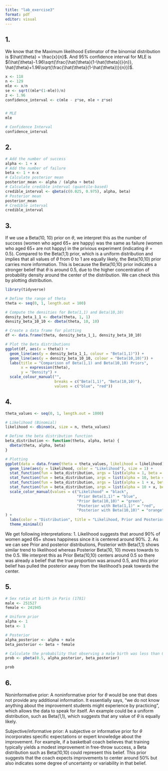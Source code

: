 ```yaml
---
title: "lab_exercise3"
format: pdf
editor: visual
---
```


## 1.
We know that the Maximum likelihood Estimator of the binomial distribution is $\hat{\theta} = \frac{x}{n}$. 
And 95% confidence interval for MLE is $(\hat{\theta}-1.96\sqrt{\frac{\hat{\theta}(1-\hat{\theta})}{n}}, \hat{\theta}+1.96\sqrt{\frac{\hat{\theta}(1-\hat{\theta})}{n}})$.

```r
x <- 118
n <- 129
mle <- x/n
se <- sqrt((mle*(1-mle))/n)
z <- 1.96
confidence_interval <- c(mle - z*se, mle + z*se)


# MLE
mle

# Confidence Interval
confidence_interval
```

## 2.
```r
# Add the number of success
alpha <- 1 + x
# Add the number of failure 
beta <- 1 + n-x
# Calculate posterior mean
posterior_mean <- alpha / (alpha + beta)
# Calculate credible interval (quantile-based)
credible_interval <- qbeta(c(0.025, 0.975), alpha, beta)
# Posterior mean
posterior_mean
# Credible interval
credible_interval

```

## 3.
If we use a Beta(10, 10) prior on $\theta$, we interpret this as the number of success (women who aged 65+ are happy) was the same as failure (women who aged 65+ are not happy) in the privious experiment (indicating $\theta = 0.5$). Compared to the Beta(1,1) prior, which is a uniform distribution and implies that all values of $\theta$ from 0 to 1 are equally likely, the Beta(10,10) prior carries more information. This is because the Beta(10,10) prior indicates a stronger belief that $\theta$ is around 0.5, due to the higher concentration of probability density around the center of the distribution. We can check this by plotting distribution.
```r
library(tidyverse)

# Define the range of theta
theta <- seq(0, 1, length.out = 100)

# Compute the densities for Beta(1,1) and Beta(10,10)
density_beta_1_1 <- dbeta(theta, 1, 1)
density_beta_10_10 <- dbeta(theta, 10, 10)

# Create a data frame for plotting
df <- data.frame(theta, density_beta_1_1, density_beta_10_10)

# Plot the Beta distributions
ggplot(df, aes(x = theta)) +
  geom_line(aes(y = density_beta_1_1, colour = "Beta(1,1)")) +
  geom_line(aes(y = density_beta_10_10, colour = "Beta(10,10)")) +
  labs(title = "Comparison of Beta(1,1) and Beta(10,10) Priors",
       x = expression(theta),
       y = "Density") +
  scale_colour_manual("", 
                      breaks = c("Beta(1,1)", "Beta(10,10)"),
                      values = c("blue", "red"))
```

## 4.
```r
theta_values <- seq(0, 1, length.out = 1000)

# Likelihood (Binomial)
likelihood <- dbinom(x, size = n, theta_values)

# Define the beta distribution function
beta_distribution <- function(theta, alpha, beta) {
  dbeta(theta, alpha, beta)
}

# Plotting
ggplot(data = data.frame(theta = theta_values, likelihood = likelihood), aes(x = theta)) +
  geom_line(aes(y = likelihood, color = "Likelihood"), size = 1) +
  stat_function(fun = beta_distribution, args = list(alpha = 1, beta = 1), aes(color = "Prior Beta(1,1)")) +
  stat_function(fun = beta_distribution, args = list(alpha = 10, beta = 10), aes(color = "Prior Beta(10,10)")) +
  stat_function(fun = beta_distribution, args = list(alpha = 1 + x, beta = 1 + n - x), aes(color = "Posterior with Beta(1,1)")) +
  stat_function(fun = beta_distribution, args = list(alpha = 10 + x, beta = 10 + n - x), aes(color = "Posterior with Beta(10,10)")) +
  scale_color_manual(values = c("Likelihood" = "black",
                                "Prior Beta(1,1)" = "blue",
                                "Prior Beta(10,10)" = "green",
                                "Posterior with Beta(1,1)" = "red",
                                "Posterior with Beta(10,10)" = "orange"),
) +
  labs(color = "Distribution", title = "Likelihood, Prior and Posterior for Women Aged 65+", x = "Theta", y = "Density") +
  theme_minimal() 

```
We get following interpretations: 1. Likelihood suggests that around 90% of women aged 65+ shows happiness since it is centered around 90%. 2. As we can see Prior and posterior distributions, Posterior with Beta(1,1) shows similar trend to likelihood whereas Posterior Beta(10, 10) moves towards to the 0.5. We interpret this as Prior Beta(10,10) centers around 0.5 so there was already a belief that the true proportion was around 0.5, and this prior belief has pulled the posterior away from the likelihood's peak towards the center.

## 5.
```r
# Sex ratio at birth in Paris (1781)
male <- 251527
female <- 241945

# Uniform prior
alpha <- 1
beta <- 1

# Posterior
alpha_posterior <- alpha + male
beta_posterior <- beta + female

# Calculate the probability that observing a male birth was less than 0.5
prob <- pbeta(0.5, alpha_posterior, beta_posterior)

prob
```

## 6.
Noninformative prior: A noninformative prior for $\theta$ would be one that does not provide any additional information. It essentially says, "we do not know anything about the improvement students might experience by practicing", which allows the data to speak for itself. An example could be a uniform distribution, such as Beta(1,1), which suggests that any value of $\theta$ is equally likely.

Subjective/informative prior: A subjective or informative prior for $\theta$ incorporates specific expectations or expert knowledge about the improvement. For example, if a basketball coach believes that training typically yields a modest improvement in free-throw success, a Beta distribution such as Beta(10,10) could represent this belief. This prior suggests that the coach expects improvements to center around 50% but also indicates some degree of uncertainty or variability in that belief.






